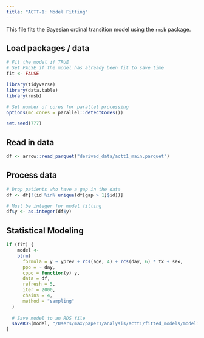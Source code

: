 ```yaml
---
title: "ACTT-1: Model Fitting"
---
```


This file fits the Bayesian ordinal transition model using the `rmsb` package.

## Load packages / data

```r
# Fit the model if TRUE
# Set FALSE if the model has already been fit to save time
fit <- FALSE
```

```r
library(tidyverse)
library(data.table)
library(rmsb)

# Set number of cores for parallel processing
options(mc.cores = parallel::detectCores())

set.seed(777)
```

## Read in data

```r
df <- arrow::read_parquet("derived_data/actt1_main.parquet")
```

## Process data

```r
# Drop patients who have a gap in the data
df <- df[!(id %in% unique(df[gap > 1]$id))]

# Must be integer for model fitting
df$y <- as.integer(df$y)
```

## Statistical Modeling

```r
if (fit) {
    model <-
    blrm(
      formula = y ~ yprev + rcs(age, 4) + rcs(day, 6) * tx + sex,
      ppo = ~ day,
      cppo = function(y) y,
      data = df,
      refresh = 5,
      iter = 2000,
      chains = 4,
      method = "sampling"
  )
  
  # Save model to an RDS file
  saveRDS(model, "/Users/max/paper1/analysis/actt1/fitted_models/model1.rds")
}
```




